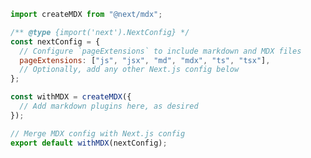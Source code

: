 ```js title="next.config.mjs"
import createMDX from "@next/mdx";

/** @type {import('next').NextConfig} */
const nextConfig = {
  // Configure `pageExtensions` to include markdown and MDX files
  pageExtensions: ["js", "jsx", "md", "mdx", "ts", "tsx"],
  // Optionally, add any other Next.js config below
};

const withMDX = createMDX({
  // Add markdown plugins here, as desired
});

// Merge MDX config with Next.js config
export default withMDX(nextConfig);
```
